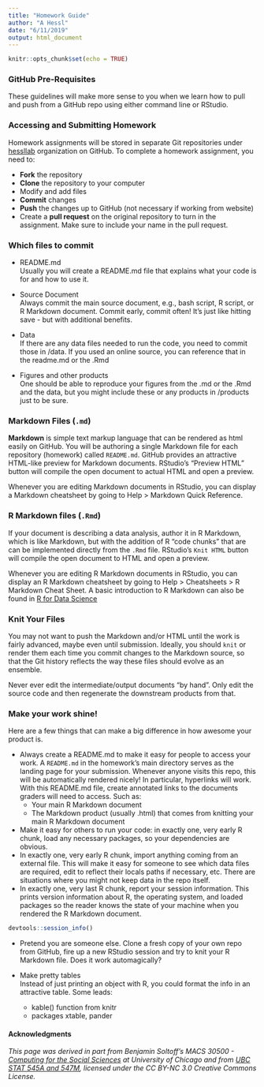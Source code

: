 ```yaml
---
title: "Homework Guide"
author: "A Hessl"
date: "6/11/2019"
output: html_document
---
```


```r
knitr::opts_chunk$set(echo = TRUE)
```

### GitHub Pre-Requisites

These guidelines will make more sense to you when we learn how to pull and push from a GitHub repo using either command line or RStudio. 

### Accessing and Submitting Homework

Homework assignments will be stored in separate Git repositories under [hessllab](https://github.com/hessllab) organization on GitHub. To complete a homework assignment, you need to:  

* __Fork__ the repository  
* __Clone__ the repository to your computer    
* Modify and add files  
* __Commit__ changes 
* __Push__ the changes up to GitHub (not necessary if working from website)
* Create a __pull request__ on the original repository to turn in the assignment. Make sure to include your name in the pull request.


### Which files to commit
* README.md   
Usually you will create a README.md file that explains what your code is for and how to use it.  

* Source Document  
Always commit the main source document, e.g., bash script,  R script, or R Markdown document. Commit early, commit often! It's just like hitting save - but with additional benefits.

* Data  
If there are any data files needed to run the code, you need to commit those in /data.  If you used an online source, you can reference that in the readme.md or the .Rmd

* Figures and other products  
One should be able to reproduce your figures from the .md or the .Rmd and the data, but you might include these or any products in /products just to be sure.

### Markdown Files (`.md`)
__Markdown__ is simple text markup language that can be rendered as html easily on GitHub. You will be authoring a single Markdown file for each repository (homework) called  `README.md`. GitHub provides an attractive HTML-like preview for Markdown documents. RStudio’s “Preview HTML” button will compile the open document to actual HTML and open a preview.

Whenever you are editing Markdown documents in RStudio, you can display a Markdown cheatsheet by going to Help > Markdown Quick Reference.

### R Markdown files (`.Rmd`)
If your document is describing a data analysis, author it in R Markdown, which is like Markdown, but with the addition of R “code chunks” that are can be implemented directly from the `.Rmd` file. RStudio’s `Knit HTML` button will compile the open document to HTML and open a preview.

Whenever you are editing R Markdown documents in RStudio, you can display an R Markdown cheatsheet by going to Help > Cheatsheets > R Markdown Cheat Sheet. A basic introduction to R Markdown can also be found in [R for Data Science](https://r4ds.had.co.nz/)  

### Knit Your Files
You may not want to push the Markdown and/or HTML until the work is fairly advanced, maybe even until submission. Ideally, you should `knit` or render them each time you commit changes to the Markdown source, so that the Git history reflects the way these files should evolve as an ensemble.

Never ever edit the intermediate/output documents “by hand”. Only edit the source code and then regenerate the downstream products from that.

### Make your work shine!
Here are a few things that can make a big difference in how awesome your product is.

* Always create a README.md to make it easy for people to access your work. A `README.md` in the homework’s main directory serves as the landing page for your submission. Whenever anyone visits this repo, this will be automatically rendered nicely! In particular, hyperlinks will work.
With this README.md file, create annotated links to the documents graders will need to access. Such as:  
  + Your main R Markdown document   
  + The Markdown product (usually .html) that comes from knitting your main R Markdown document  
* Make it easy for others to run your code: in exactly one, very early R chunk, load any necessary packages, so your dependencies are obvious.   
* In exactly one, very early R chunk, import anything coming from an external file. This will make it easy for someone to see which data files are required, edit to reflect their locals paths if necessary, etc. There are situations where you might not keep data in the repo itself.  
* In exactly one, very last R chunk, report your session information. This prints version information about R, the operating system, and loaded packages so the reader knows the state of your machine when you rendered the R Markdown document. 

```r
devtools::session_info() 
```

* Pretend you are someone else. Clone a fresh copy of your own repo from GitHub, fire up a new RStudio session and try to knit your R Markdown file. Does it work automagically?  

* Make pretty tables  
Instead of just printing an object with R, you could format the info in an attractive table. Some leads:

  + kable() function from knitr  
  + packages xtable, pander  

#### __Acknowledgments__
_This page was derived in part from Benjamin Soltoff's MACS 30500 - [Computing for the Social Sciences](https://cfss.uchicago.edu/) at University of Chicago and from [UBC STAT 545A and 547M](http://stat545.com/Classroom/), licensed under the CC BY-NC 3.0 Creative Commons License._
